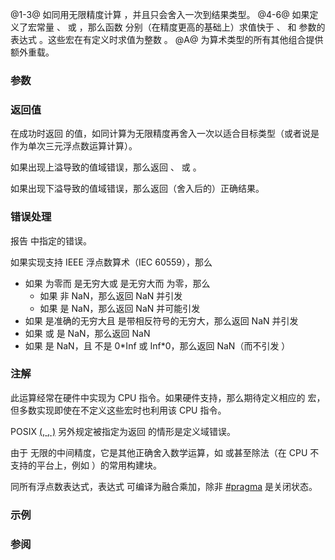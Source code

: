 {{cpp/title|fma|fmaf|fmal}}
{{cpp/numeric/math/navbar}}
{{dcl begin}}
{{dcl header|cmath}}
{{dcl rev multi|num=1|since1=c++11|dcl1=
float       fma ( float x, float y, float z );
double      fma ( double x, double y, double z );
long double fma ( long double x, long double y, long double z );
|since2=c++23|dcl2=
constexpr /* floating-point-type */
            fma ( /* floating-point-type */ x,
                  /* floating-point-type */ y,
                  /* floating-point-type */ z );
}}
{{dcla|anchor=no|num=2|since=c++11|constexpr=c++23|
float       fmaf( float x, float y, float z );
}}
{{dcla|anchor=no|num=3|since=c++11|constexpr=c++23|
long double fmal( long double x, long double y, long double z );
}}
{{dcl|num=4|since=c++11|
#define FP_FAST_FMA  /* 由实现定义 */
}}
{{dcl|num=5|since=c++11|
#define FP_FAST_FMAF /* 由实现定义 */
}}
{{dcl|num=6|since=c++11|
#define FP_FAST_FMAL /* 由实现定义 */
}}
{{dcl h|[[#注解|额外重载]]}}
{{dcl header|cmath}}
{{dcla|anchor=no|num=A|since=c++11|constexpr=c++23|
template&lt; class Arithmetic1, class Arithmetic2, class Arithmetic3 &gt;
/* common-floating-point-type */
    fma( Arithmetic1 x, Arithmetic2 y, Arithmetic3 z );
}}
{{dcl end}}

@1-3@ 如同用无限精度计算 {{c|x * y + z}}，并且只会舍入一次到结果类型。{{rev inl|since=c++23|标准库提供所有以无 cv 限定的浮点数类型作为参数 {{c|x}}、{{c|y}} 和 {{c|z}} 的类型的 {{tt|std::fma}} 重载。}}
@4-6@ 如果定义了宏常量 {{c|FP_FAST_FMAF}}、{{c|FP_FAST_FMA}} 或 {{c|FP_FAST_FMAL}}，那么函数 {{tt|std::fma}} 分别（在精度更高的基础上）求值快于 {{c/core|float}}、{{c/core|double}} 和 {{c/core|long double}} 参数的表达式 {{c|x * y + z}}。这些宏在有定义时求值为整数 {{c|1}}。
@A@ 为算术类型的所有其他组合提供额外重载。

===参数===
{{par begin}}
{{par|x, y, z|浮点数或整数}}
{{par end}}

===返回值===
在成功时返回 {{c|x * y + z}} 的值，如同计算为无限精度再舍入一次以适合目标类型（或者说是作为单次三元浮点数运算计算）。

如果出现上溢导致的值域错误，那么返回 {{lc|HUGE_VAL|±HUGE_VAL}}、{{tt|±HUGE_VALF}} 或 {{tt|±HUGE_VALL}}。

如果出现下溢导致的值域错误，那么返回（舍入后的）正确结果。

===错误处理===
报告 {{lc|math_errhandling}} 中指定的错误。

如果实现支持 IEEE 浮点数算术（IEC 60559），那么
* 如果 {{c|x}} 为零而 {{c|y}} 是无穷大或 {{c|x}} 是无穷大而 {{c|y}} 为零，那么
** 如果 {{c|z}} 非 NaN，那么返回 NaN 并引发 {{lc|FE_INVALID}}
** 如果 {{c|z}} 是 NaN，那么返回 NaN 并可能引发 {{lc|FE_INVALID}}
* 如果 {{c|x * y}} 是准确的无穷大且 {{c|z}} 是带相反符号的无穷大，那么返回 NaN 并引发 {{lc|FE_INVALID}}
* 如果 {{c|x}} 或 {{c|y}} 是 NaN，那么返回 NaN
* 如果 {{c|z}} 是 NaN，且 {{c|x * y}} 不是 0*Inf 或 Inf*0，那么返回 NaN（而不引发 {{lc|FE_INVALID}}）

===注解===
此运算经常在硬件中实现为{{enwiki|Multiply%E2%80%93accumulate operation|融合乘加}} CPU 指令。如果硬件支持，那么期待定义相应的 {{c|FP_FAST_FMA?}} 宏，但多数实现即使在不定义这些宏时也利用该 CPU 指令。

POSIX [https://pubs.opengroup.org/onlinepubs/9699919799/functions/fma.html ({{tt|fma}}, {{tt|fmaf}}, {{tt|fmal}})] 另外规定被指定为返回 {{lc|FE_INVALID}} 的情形是定义域错误。

由于 {{tt|std::fma}} 无限的中间精度，它是其他正确舍入数学运算，如 {{lc|std::sqrt}} 或甚至除法（在 CPU 不支持的平台上，例如 {{enwiki|Itanium}}）的常用构建块。

同所有浮点数表达式，表达式 {{c|x * y + z}} 可编译为融合乘加，除非 [[cpp/preprocessor/impl|#pragma]] {{c|STDC FP_CONTRACT}} 是关闭状态。

{{cpp/numeric/math/additional overload note|fma}}

===示例===
{{example
|code=
#include &lt;cfenv&gt;
#include &lt;cmath&gt;
#include &lt;iomanip&gt;
#include &lt;iostream&gt;
 
#ifndef __GNUC__
#pragma STDC FENV_ACCESS ON
#endif
 
int main()
{
    // 演示 fma 与内建运算符间的差别
    const double in = 0.1;
    std::cout &lt;&lt; "0.1 double 是 " &lt;&lt; std::setprecision(23) &lt;&lt; in
              &lt;&lt; "（" &lt;&lt; std::hexfloat &lt;&lt; in &lt;&lt; std::defaultfloat &lt;&lt; "）\n"
              &lt;&lt; "0.1*10 是 1.0000000000000000555112（0x8.0000000000002p-3），"
              &lt;&lt; "或在舍入到 double 后是 1.0\n";
    
    const double expr_result = 0.1 * 10 - 1;
    const double fma_result = std::fma(0.1, 10, -1);
    std::cout &lt;&lt; "0.1 * 10 - 1 = " &lt;&lt; expr_result
              &lt;&lt; "：在中间舍入步骤后减去 1\n"
              &lt;&lt; "fma(0.1, 10, -1) = " &lt;&lt; std::setprecision(6) &lt;&lt; fma_result &lt;&lt; "（"
              &lt;&lt; std::hexfloat &lt;&lt; fma_result &lt;&lt; std::defaultfloat &lt;&lt; "）\n\n";
    
    // fma 用于 double-double 算术
    const double high = 0.1 * 10;
    const double low = std::fma(0.1, 10, -high);
    std::cout &lt;&lt; "在 double-double 算术中，0.1 * 10 可以表示为 "
              &lt;&lt; high &lt;&lt; " + " &lt;&lt; low &lt;&lt; "\n\n";
    
    // 错误处理
    std::feclearexcept(FE_ALL_EXCEPT);
    std::cout &lt;&lt; "fma(+Inf, 10, -Inf) = " &lt;&lt; std::fma(INFINITY, 10, -INFINITY) &lt;&lt; '\n';
    if (std::fetestexcept(FE_INVALID))
        std::cout &lt;&lt; "    发生 FE_INVALID\n";
}
|p=true
|output=
0.1 double 是 0.10000000000000000555112（0x1.999999999999ap-4）
0.1*10 是 1.0000000000000000555112（0x8.0000000000002p-3），或在舍入到 double 后是 1.0
0.1 * 10 - 1 = 0：在中间舍入步骤后减去 1
fma(0.1, 10, -1) = 5.55112e-17（0x1p-54）

在 double-double 算术中，0.1 * 10 可以表示为 1 + 5.55112e-17

fma(+Inf, 10, -Inf) = -nan
    发生 FE_INVALID
}}

===参阅===
{{dsc begin}}
{{dsc inc|cpp/numeric/math/dsc remainder}}
{{dsc inc|cpp/numeric/math/dsc remquo}}
{{dsc see c|c/numeric/math/fma}}
{{dsc end}}

{{langlinks|de|en|es|fr|it|ja|pt|ru}}